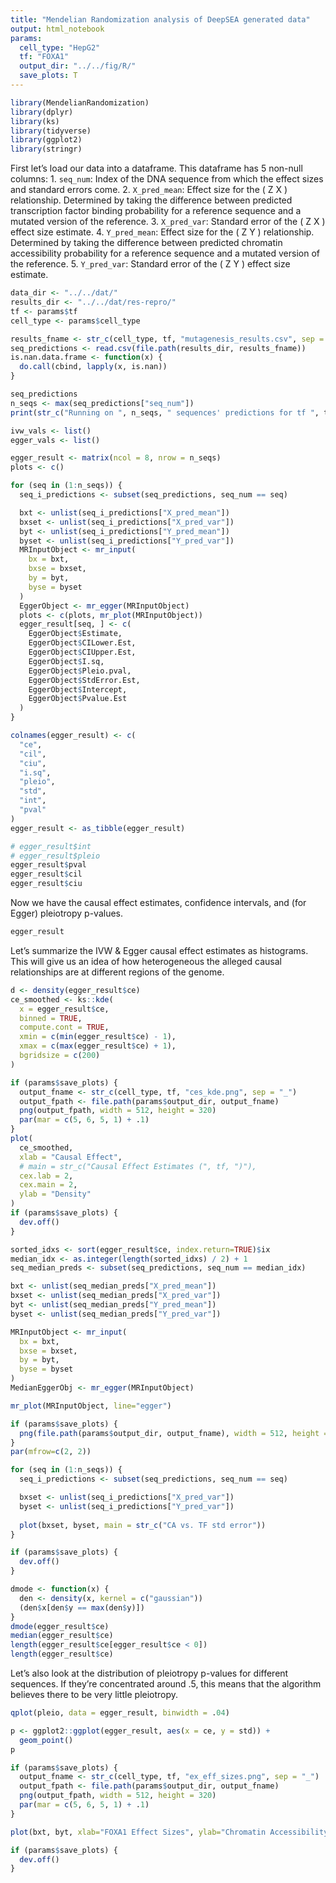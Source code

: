 ```yaml
---
title: "Mendelian Randomization analysis of DeepSEA generated data"
output: html_notebook
params:
  cell_type: "HepG2"
  tf: "FOXA1"
  output_dir: "../../fig/R/"
  save_plots: T
---
```

```r
library(MendelianRandomization)
library(dplyr)
library(ks)
library(tidyverse)
library(ggplot2)
library(stringr)
```

First let's load our data into a dataframe. This dataframe has 5 non-null columns: 
1. `seq_num`: Index of the DNA sequence from which the effect sizes and standard errors come.
2. `X_pred_mean`: Effect size for the \( Z \rightarrow X \) relationship. Determined by taking the difference between predicted transcription factor binding probability for a reference sequence and a mutated version of the reference.
3. `X_pred_var`: Standard error of the \( Z \rightarrow X \) effect size estimate.
4. `Y_pred_mean`: Effect size for the \( Z \rightarrow Y \) relationship. Determined by taking the difference between predicted chromatin accessibility probability for a reference sequence and a mutated version of the reference.
5. `Y_pred_var`: Standard error of the \( Z \rightarrow Y \) effect size estimate.

```r
data_dir <- "../../dat/"
results_dir <- "../../dat/res-repro/"
tf <- params$tf
cell_type <- params$cell_type

results_fname <- str_c(cell_type, tf, "mutagenesis_results.csv", sep = "_")
seq_predictions <- read.csv(file.path(results_dir, results_fname))
is.nan.data.frame <- function(x) {
  do.call(cbind, lapply(x, is.nan))
}

seq_predictions
n_seqs <- max(seq_predictions["seq_num"])
print(str_c("Running on ", n_seqs, " sequences' predictions for tf ", tf))
```


```r
ivw_vals <- list()
egger_vals <- list()

egger_result <- matrix(ncol = 8, nrow = n_seqs)
plots <- c()

for (seq in (1:n_seqs)) {
  seq_i_predictions <- subset(seq_predictions, seq_num == seq)

  bxt <- unlist(seq_i_predictions["X_pred_mean"])
  bxset <- unlist(seq_i_predictions["X_pred_var"])
  byt <- unlist(seq_i_predictions["Y_pred_mean"])
  byset <- unlist(seq_i_predictions["Y_pred_var"])
  MRInputObject <- mr_input(
    bx = bxt,
    bxse = bxset,
    by = byt,
    byse = byset
  )
  EggerObject <- mr_egger(MRInputObject)
  plots <- c(plots, mr_plot(MRInputObject))
  egger_result[seq, ] <- c(
    EggerObject$Estimate,
    EggerObject$CILower.Est,
    EggerObject$CIUpper.Est,
    EggerObject$I.sq,
    EggerObject$Pleio.pval,
    EggerObject$StdError.Est,
    EggerObject$Intercept,
    EggerObject$Pvalue.Est
  )
}

colnames(egger_result) <- c(
  "ce",
  "cil",
  "ciu",
  "i.sq",
  "pleio",
  "std",
  "int",
  "pval"
)
egger_result <- as_tibble(egger_result)
```

```r
# egger_result$int
# egger_result$pleio
egger_result$pval
egger_result$cil
egger_result$ciu
```

Now we have the causal effect estimates, confidence intervals, and (for Egger) pleiotropy p-values.
```r
egger_result
```

Let's summarize the IVW & Egger causal effect estimates as histograms. This will give us an idea of how heterogeneous the alleged causal relationships are at different regions of the genome.
```r
d <- density(egger_result$ce)
ce_smoothed <- ks::kde(
  x = egger_result$ce,
  binned = TRUE,
  compute.cont = TRUE,
  xmin = c(min(egger_result$ce) - 1),
  xmax = c(max(egger_result$ce) + 1),
  bgridsize = c(200)
)

if (params$save_plots) {
  output_fname <- str_c(cell_type, tf, "ces_kde.png", sep = "_")
  output_fpath <- file.path(params$output_dir, output_fname)
  png(output_fpath, width = 512, height = 320)
  par(mar = c(5, 6, 5, 1) + .1)
}
plot(
  ce_smoothed,
  xlab = "Causal Effect",
  # main = str_c("Causal Effect Estimates (", tf, ")"),
  cex.lab = 2,
  cex.main = 2,
  ylab = "Density"
)
if (params$save_plots) {
  dev.off()
}
```

```r
sorted_idxs <- sort(egger_result$ce, index.return=TRUE)$ix
median_idx <- as.integer(length(sorted_idxs) / 2) + 1
seq_median_preds <- subset(seq_predictions, seq_num == median_idx)

bxt <- unlist(seq_median_preds["X_pred_mean"])
bxset <- unlist(seq_median_preds["X_pred_var"])
byt <- unlist(seq_median_preds["Y_pred_mean"])
byset <- unlist(seq_median_preds["Y_pred_var"])

MRInputObject <- mr_input(
  bx = bxt,
  bxse = bxset,
  by = byt,
  byse = byset
)
MedianEggerObj <- mr_egger(MRInputObject)
```


```r
mr_plot(MRInputObject, line="egger")
```


```r

if (params$save_plots) {
  png(file.path(params$output_dir, output_fname), width = 512, height = 320)
}
par(mfrow=c(2, 2))

for (seq in (1:n_seqs)) {
  seq_i_predictions <- subset(seq_predictions, seq_num == seq)

  bxset <- unlist(seq_i_predictions["X_pred_var"])
  byset <- unlist(seq_i_predictions["Y_pred_var"])
  
  plot(bxset, byset, main = str_c("CA vs. TF std error"))
}

if (params$save_plots) {
  dev.off()
}
```

```r
dmode <- function(x) {
  den <- density(x, kernel = c("gaussian"))
  (den$x[den$y == max(den$y)])
}
dmode(egger_result$ce)
median(egger_result$ce)
length(egger_result$ce[egger_result$ce < 0])
length(egger_result$ce)
```

Let's also look at the distribution of pleiotropy p-values for different sequences. If they're concentrated around .5, this means that the algorithm believes there to be very little pleiotropy.

```r
qplot(pleio, data = egger_result, binwidth = .04)
```

```r
p <- ggplot2::ggplot(egger_result, aes(x = ce, y = std)) +
  geom_point()
p
```

```r
if (params$save_plots) {
  output_fname <- str_c(cell_type, tf, "ex_eff_sizes.png", sep = "_")
  output_fpath <- file.path(params$output_dir, output_fname)
  png(output_fpath, width = 512, height = 320)
  par(mar = c(5, 6, 5, 1) + .1)
}

plot(bxt, byt, xlab="FOXA1 Effect Sizes", ylab="Chromatin Accessibility Effect Sizes")

if (params$save_plots) {
  dev.off()
}
```
